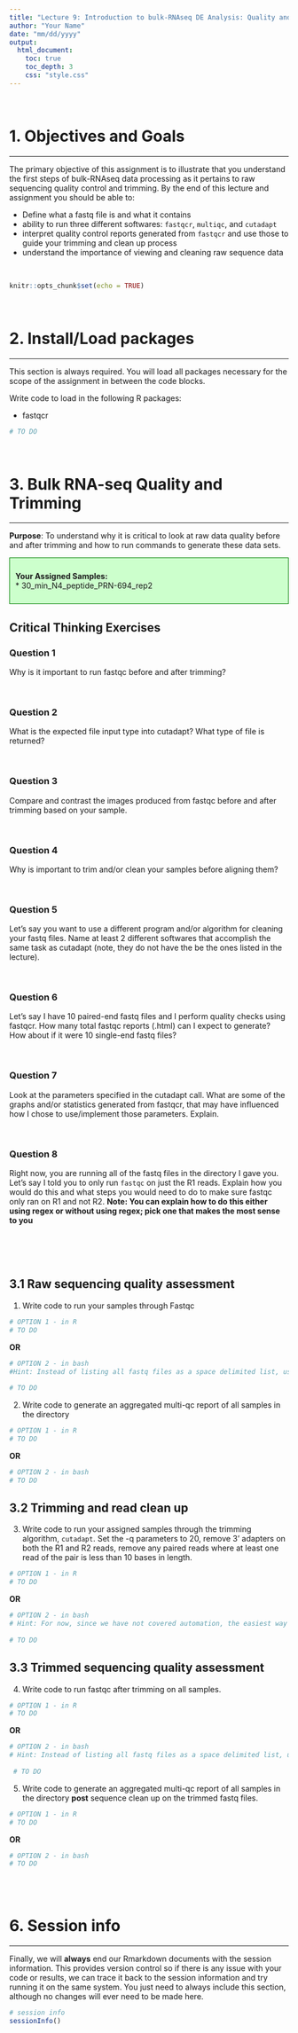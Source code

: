 ```yaml
---
title: "Lecture 9: Introduction to bulk-RNAseq DE Analysis: Quality and Trimming"
author: "Your Name"
date: "mm/dd/yyyy"
output: 
  html_document:
    toc: true
    toc_depth: 3
    css: "style.css"  
---
```

<br/>  


# 1. Objectives and Goals  
*** 

The primary objective of this assignment is to illustrate that you understand the first steps of bulk-RNAseq data processing as it pertains to raw sequencing quality control and trimming.  By the end of this lecture and assignment you should be able to:

- Define what a fastq file is and what it contains
- ability to run three different softwares: `fastqcr`, `multiqc`, and `cutadapt`
- interpret quality control reports generated from `fastqcr` and use those to guide your trimming and clean up process  
- understand the importance of viewing and cleaning raw sequence data

<br/>
  
```r
knitr::opts_chunk$set(echo = TRUE)
```

<br/>

# 2. Install/Load packages  
*** 

This section is always required.  You will load all packages necessary for the scope of the assignment in between the code blocks.  

Write code to load in the following R packages:  

* fastqcr  

```r
# TO DO

```

<br/>

# 3. Bulk RNA-seq Quality and Trimming  
***

**Purpose**:  To understand why it is critical to look at raw data quality before and after trimming and how to run commands to generate these data sets.  


<div style="background-color: #cfc ; padding: 10px; border: 1px solid green;"> 
**Your Assigned Samples:**  
* 30_min_N4_peptide_PRN-694_rep2    

</div>


## **Critical Thinking Exercises**   {.tabset .tabset-fade .tabset-pills}  


### Question 1  
Why is it important to run fastqc before and after trimming?  

<br/>  

### Question 2  
What is the expected file input type into cutadapt?  What type of file is returned? 

<br/>  

### Question 3  
Compare and contrast the images produced from fastqc before and after trimming based on your sample.  

<br/>  

### Question 4  
Why is important to trim and/or clean your samples before aligning them?  

<br/> 

### Question 5  
Let's say you want to use a different program and/or algorithm for cleaning your fastq files.  Name at least 2 different softwares that accomplish the same task as cutadapt (note, they do not have the be the ones listed in the lecture).  

<br/>  

### Question 6  
Let's say I have 10 paired-end fastq files and I perform quality checks using fastqcr.  How many total fastqc reports (.html) can I expect to generate?  How about if it were 10 single-end fastq files?  

<br/>  

### Question 7  
Look at the parameters specified in the cutadapt call.  What are some of the graphs and/or statistics generated from fastqcr, that may have influenced how I chose to use/implement those parameters.  Explain.  

<br/>  

### Question 8  
Right now, you are running all of the fastq files in the directory I gave you. Let's say I told you to only run `fastqc` on just the R1 reads.  Explain how you would do this and what steps you would need to do to make sure fastqc only ran on R1 and not R2.  **Note: You can explain how to do this either using regex or without using regex; pick one that makes the most sense to you**  


<br/>  
<br/>  


## 3.1 Raw sequencing quality assessment  
1.  Write code to run your samples through Fastqc  

```r
# OPTION 1 - in R
# TO DO

```

**OR**  

```bash
# OPTION 2 - in bash
#Hint: Instead of listing all fastq files as a space delimited list, use a regex to grab all the fastq files
 
# TO DO

```

2.  Write code to generate an aggregated multi-qc report of all samples in the directory  
```r
# OPTION 1 - in R
# TO DO

```

**OR**

```bash
# OPTION 2 - in bash
# TO DO

```

## 3.2 Trimming and read clean up  

3.  Write code to run your assigned samples through the trimming algorithm, `cutadapt`.  Set the -q parameters to 20, remove 3' adapters on both the R1 and R2 reads, remove any paired reads where at least one read of the pair is less than 10 bases in length.  

```r
# OPTION 1 - in R
# TO DO

```

**OR**  

```bash
# OPTION 2 - in bash
# Hint: For now, since we have not covered automation, the easiest way to do this is to call the command for each sample.
 
# TO DO

```

## 3.3 Trimmed sequencing quality assessment  

4.  Write code to run fastqc after trimming on all samples.  
```r
# OPTION 1 - in R
# TO DO

```

**OR**  

```bash
# OPTION 2 - in bash
# Hint: Instead of listing all fastq files as a space delimited list, use a regex to grab all the fastq files
 
 # TO DO

```
5.  Write code to generate an aggregated multi-qc report of all samples in the directory **post** sequence clean up on the trimmed fastq files.  
```r
# OPTION 1 - in R
# TO DO

```

**OR**  

```bash
# OPTION 2 - in bash
# TO DO

```
<br/>
<br/>


# 6. Session info
*** 

Finally, we will __always__ end our Rmarkdown documents with the session information.  This provides version control so if there is any issue with your code or results, we can trace it back to the session information and try running it on the same system.  You just need to always include this section, although no changes will ever need to be made here.

```r
# session info
sessionInfo()
```